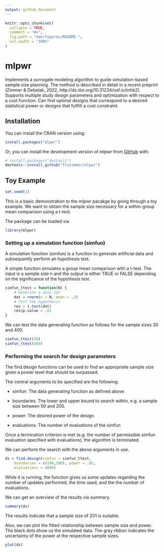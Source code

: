 ```yaml
---
output: github_document
---
```


<!-- README.md is generated from README.Rmd. Please edit that file -->

```r
knitr::opts_chunk$set(
  collapse = TRUE,
  comment = "#>",
  fig.path = "man/figures/README-",
  out.width = "100%"
)
```

# mlpwr

<!-- badges: start -->
<!-- badges: end -->

Implements a surrogate modeling algorithm to guide simulation-based sample size planning. The method is described in detail in a recent preprint (Zimmer & Debelak, 2022, http://dx.doi.org/10.31234/osf.io/tnhb2). Supports multiple study design parameters and optimization with respect to a cost function. Can find optimal designs that correspond to a desired statistical power or designs that fullfill a cost constraint.
    
## Installation

You can install the CRAN version using:
``` r
install.packages("mlpwr")
```

Or, you can install the development version of mlpwr from [GitHub](https://github.com/) with:

``` r
# install.packages("devtools")
devtools::install_github("flxzimmer/mlpwr")
```

## Toy Example

```r
set.seed(1)
```

This is a basic demonstration to the mlpwr pacakge by going through a toy example. We want to obtain the sample size necessary for a within-group mean comparison using a t-test. 



The package can be loaded via

```r
library(mlpwr)
```


### Setting up a simulation function (simfun)

A simulation function (simfun) is a function to generate artificial data and subsequently perform an hypothesis test.

A simple function simulates a group mean comparison with a t-test. The input is a sample size n and the output is either TRUE or FALSE depending on the significance of the hypothesis test.

```r
simfun_ttest = function(N) {
    # Generate a data set
    dat = rnorm(n = N, mean = .3) 
    # Test the hypothesis
    res = t.test(dat)
    res$p.value < .01
}
```

We can test the data generating function as follows for the sample sizes 30 and 400.

```r
simfun_ttest(30)
simfun_ttest(400)
```

### Performing the search for design parameters

The find.design functions can be used to find an appropriate sample size given a power level that should be surpassed.

The central arguments to be specified are the following:

-   simfun: The data generating function as defined above

-   boundaries: The lower and upper bound to search within, e.g. a sample size between 50 and 200.

-   power: The desired power of the design.

-   evaluations: The number of evaluations of the simfun 

Once a termination criterion is met (e.g. the number of permissible simfun evaluation specified with evaluations), the algorithm is terminated.

We can perform the search with the above arguments in use.

```r
ds = find.design(simfun = simfun_ttest,
    boundaries = c(100,300), power = .95,
    evaluations = 4000)
```

While it is running, the function gives us some updates regarding the number of updates performed, the time used, and the the number of evaluations.

We can get an overview of the results via summary.

```r
summary(ds)
```

The results indicate that a sample size of 201 is suitable. 

Also, we can plot the fitted relationship between sample size and power. The black dots show us the simulated data. The gray ribbon indicates the uncertainty of the power at the respective sample sizes.  
```r
plot(ds)
```

